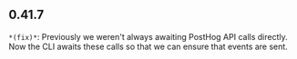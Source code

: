 ## 0.41.7
`*(fix)*`: Previously we weren't always awaiting PostHog API calls directly. Now the CLI
awaits these calls so that we can ensure that events are sent.


